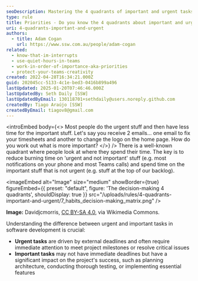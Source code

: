 ```yaml
---
seoDescription: Mastering the 4 quadrants of important and urgent tasks helps individuals prioritize effectively, balancing urgent needs with long-term goals.
type: rule
title: Priorities - Do you know the 4 quadrants about important and urgent tasks?
uri: 4-quadrants-important-and-urgent
authors:
  - title: Adam Cogan
    url: https://www.ssw.com.au/people/adam-cogan
related:
  - know-that-im-interrupts
  - use-quiet-hours-in-teams
  - work-in-order-of-importance-aka-priorities
  - protect-your-teams-creativity
created: 2022-04-28T16:34:21.000Z
guid: 202045cc-5133-4c1e-bed3-0416b899a496
lastUpdated: 2025-01-20T07:46:46.000Z
lastUpdatedBy: Seth Daily [SSW]
lastUpdatedByEmail: 130118701+sethdaily@users.noreply.github.com
createdBy: Tiago Araújo [SSW]
createdByEmail: tiagov8@gmail.com
---
```


<introEmbed
  body={<>
Most people do the urgent stuff and then have less time for the important stuff. Let's say you receive 2 emails... one email to fix your timesheets and another to change the logo on the home page. How do you work out what is more important?
  </>}
/>
There is a well-known quadrant where people look at where they spend their time. The key is to reduce burning time on 'urgent and not important' stuff (e.g. most notifications on your phone and most Teams calls) and spend time on the important stuff that is not urgent (e.g. stuff at the top of our backlog).

<imageEmbed
  alt="Image"
  size="medium"
  showBorder={true}
  figureEmbed={{
    preset: "default",
    figure: 'The decision-making 4 quadrants',
    shouldDisplay: true
  }}
  src="/uploads/rules/4-quadrants-important-and-urgent/7_habits_decision-making_matrix.png"
/>

**Image:** Davidjcmorris, [CC BY-SA 4.0](https://creativecommons.org/licenses/by-sa/4.0), via Wikimedia Commons.

Understanding the difference between urgent and important tasks in software development is crucial:

* **Urgent tasks** are driven by external deadlines and often require immediate attention to meet project milestones or resolve critical issues
* **Important tasks** may not have immediate deadlines but have a significant impact on the project's success, such as planning architecture, conducting thorough testing, or implementing essential features
